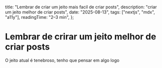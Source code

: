   title: "Lembrar de criar um jeito mais facil de criar posts",
  description: "criar um jeito melhor de criar posts",
  date: "2025-08-13",
  tags: ["nextjs", "mdx", "a11y"],
  readingTime: "2–3 min",
};

# Lembrar de crirar um jeito melhor de criar posts

O jeito atual é tenebroso, tenho que pensar em algo logo


